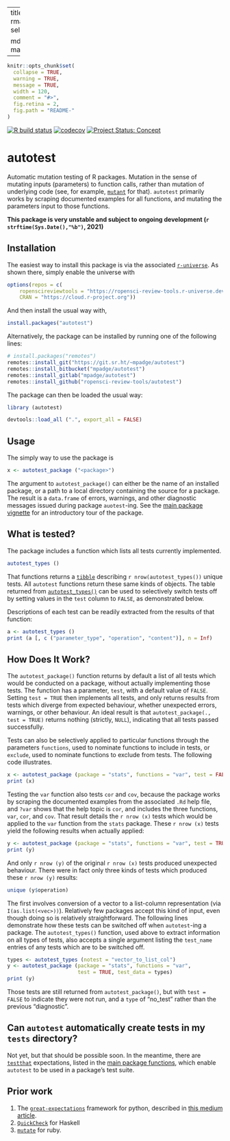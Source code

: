 
---
title: "autotest"
output:
  rmarkdown::html_vignette:
    self_contained: no

  md_document:
    variant: markdown_github
---

<!-- README.md is generated from README.Rmd. Please edit that file -->

```r
knitr::opts_chunk$set(
  collapse = TRUE,
  warning = TRUE,
  message = TRUE,
  width = 120,
  comment = "#>",
  fig.retina = 2,
  fig.path = "README-"
)
```

<!-- badges: start -->

[![R build
status](https://github.com/ropensci-review-tools/autotest/workflows/R-CMD-check/badge.svg)](https://github.com/ropensci-review-tools/autotest/actions?query=workflow%3AR-CMD-check)
[![codecov](https://codecov.io/gh/ropensci-review-tools/autotest/branch/master/graph/badge.svg)](https://codecov.io/gh/ropensci-review-tools/autotest)
[![Project Status:
Concept](https://www.repostatus.org/badges/latest/concept.svg)](https://www.repostatus.org/#concept)
<!-- badges: end -->

# autotest


Automatic mutation testing of R packages. Mutation in the sense of mutating
inputs (parameters) to function calls, rather than mutation of underlying code
(see, for example, [`mutant`](https://github.com/ropensci/mutant) for that).
`autotest` primarily works by scraping documented examples for all functions,
and mutating the parameters input to those functions.

**This package is very unstable and subject to ongoing development
(`r strftime(Sys.Date(),"%b")`, 2021)**

## Installation

The easiest way to install this package is via the associated
[`r-universe`](https://ropensci-review-tools.r-universe.dev/ui#builds). As
shown there, simply enable the universe with

```r
options(repos = c(
    ropenscireviewtools = "https://ropensci-review-tools.r-universe.dev",
    CRAN = "https://cloud.r-project.org"))
```

And then install the usual way with,

```r
install.packages("autotest")
```

Alternatively, the package can be installed by running one of the following
lines:

```r
# install.packages("remotes")
remotes::install_git("https://git.sr.ht/~mpadge/autotest")
remotes::install_bitbucket("mpadge/autotest")
remotes::install_gitlab("mpadge/autotest")
remotes::install_github("ropensci-review-tools/autotest")
```

The package can then be loaded the usual way:
```r
library (autotest)
```
```r
devtools::load_all (".", export_all = FALSE)
```

## Usage

The simply way to use the package is

```r
x <- autotest_package ("<package>")
```
The argument to `autotest_package()` can either be the name of an installed
package, or a path to a local directory containing the source for a package.
The result is a `data.frame` of errors, warnings, and other diagnostic messages
issued during package `auotest`-ing. See the [main package
vignette](https://docs.ropensci.org/autotest/articles/autotest.html) for
an introductory tour of the package.

## What is tested?

The package includes a function which lists all tests currently implemented.

```r
autotest_types ()
```

That functions returns a [`tibble`](https://tibble.tidyverse.org) describing
`r nrow(autotest_types())` unique tests. All `autotest` functions return these
same kinds of objects. The table returned from
[`autotest_types()`](https://docs.ropensci.org/autotest/reference/autotest_types.html)
can be used to selectively switch tests off by setting values in the `test`
column to `FALSE`, as demonstrated below.

Descriptions of each test can be readily extracted from the results of that function:

```r
a <- autotest_types ()
print (a [, c ("parameter_type", "operation", "content")], n = Inf)
```


## How Does It Work?

The `autotest_package()` function returns by default a list of all tests which
would be conducted on a package, without actually implementing those tests. The
function has a parameter, `test`, with a default value of `FALSE`. Setting
`test = TRUE` then implements all tests, and only returns results from tests
which diverge from expected behaviour, whether unexpected errors, warnings, or
other behaviour. An ideal result is that `autotest_package(., test = TRUE)`
returns nothing (strictly, `NULL`), indicating that all tests passed
successfully.

Tests can also be selectively applied to particular functions through the
parameters `functions`, used to nominate functions to include in tests, or
`exclude`, used to nominate functions to exclude from tests. The following code
illustrates.

```r
x <- autotest_package (package = "stats", functions = "var", test = FALSE)
print (x)
```

Testing the `var` function also tests `cor` and `cov`, because the package
works by scraping the documented examples from the associated `.Rd` help file,
and `?var` shows that the help topic is `cor`, and includes the three
functions, `var`, `cor`, and `cov`. That result details the `r nrow (x)` tests
which would be applied to the `var` function from the `stats` package. These
`r nrow (x)` tests yield the following results when actually applied:

```r
y <- autotest_package (package = "stats", functions = "var", test = TRUE)
print (y)
```

And only `r nrow (y)` of the original `r nrow (x)` tests produced unexpected
behaviour. There were in fact only three kinds of tests which produced these
`r nrow (y)` results:


```r
unique (y$operation)
```

The first involves conversion of a vector to a list-column representation (via
`I(as.list(<vec>))`). Relatively few packages accept this kind of input, even
though doing so is relatively straightforward. The following lines demonstrate
how these tests can be switched off when `autotest`-ing a package. The
`autotest_types()` function, used above to extract information on all types of
tests, also accepts a single argument listing the `test_name` entries of any
tests which are to be switched off.

```r
types <- autotest_types (notest = "vector_to_list_col")
y <- autotest_package (package = "stats", functions = "var",
                       test = TRUE, test_data = types)
print (y)
```

Those tests are still returned from `autotest_package()`, but with `test =
FALSE` to indicate they were not run, and a `type` of "no_test" rather than the
previous "diagnostic".


## Can `autotest` automatically create tests in my `tests` directory?

Not yet, but that should be possible soon. In the meantime, there are
[`testthat`](https://testthat.r-lib.org) expectations, listed in the [main
package
functions](https://docs.ropensci.org/autotest/reference/index.html),
which enable `autotest` to be used in a package's test suite.


## Prior work

1. The
   [`great-expectations`](https://github.com/great-expectations/great_expectations)
   framework for python, described in [this medium
   article](https://medium.com/@expectgreatdata/down-with-pipeline-debt-introducing-great-expectations-862ddc46782a).
2. [`QuickCheck`](https://hackage.haskell.org/package/QuickCheck) for Haskell
3. [`mutate`](https://github.com/mbj/mutant) for ruby.
